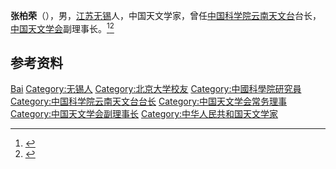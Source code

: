 '''张柏荣'''（{{bd|1938年||2012年}}），男，[[江苏|江苏]][[无锡|无锡]]人，中国天文学家，曾任[[中国科学院云南天文台|中国科学院云南天文台]]台长，[[中国天文学会|中国天文学会]]副理事长。<ref>{{Cite book|title=中华当代文化名人大辞典|author=张品兴, 殷登祥, 陈有进等主编|publisher=中国广播电视出版社|year=1992|isbn=9787504315137|location=北京|pages=}}</ref><ref>{{Cite book|title=二十世纪中国名人辞典|author=蔡开松, 于信凤主编; 曾卓明, 周溯源, 赵书刚副主编|publisher=辽宁人民出版社|year=1991|isbn=|location=沈阳|pages=}}</ref>

== 参考资料 ==
{{reflist}}

{{中国人物小作品}}
{{Navboxes
| title  = 张柏荣在[[中国天文学会|中国天文学会]]的职务
| list1  =
{{中国天文学会第三届理事会}}
{{中国天文学会第四届理事会}}
{{中国天文学会第五届理事会}}
}}

{{Authority control}}
{{DEFAULTSORT:Zhang张}}
[[Category:张姓|Bai]]
[[Category:无锡人|Category:无锡人]]
[[Category:北京大学校友|Category:北京大学校友]]
[[Category:中國科學院研究員|Category:中國科學院研究員]]
[[Category:中国科学院云南天文台台长|Category:中国科学院云南天文台台长]]
[[Category:中国天文学会常务理事|Category:中国天文学会常务理事]]
[[Category:中国天文学会副理事长|Category:中国天文学会副理事长]]
[[Category:中华人民共和国天文学家|Category:中华人民共和国天文学家]]